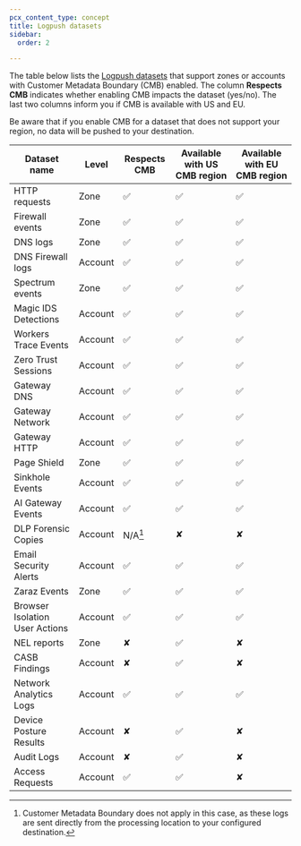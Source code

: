 ```yaml
---
pcx_content_type: concept
title: Logpush datasets
sidebar:
  order: 2

---
```


The table below lists the [Logpush datasets](/logs/reference/log-fields/) that support zones or accounts with Customer Metadata Boundary (CMB) enabled. The column **Respects CMB** indicates whether enabling CMB impacts the dataset (yes/no). The last two columns inform you if CMB is available with US and EU.

Be aware that if you enable CMB for a dataset that does not support your region, no data will be pushed to your destination.

| Dataset name           | Level   | Respects CMB | Available with US CMB region | Available with EU CMB region |
| ---------------------- | ------- | ------------ | ---------------------------- | ---------------------------- |
| HTTP requests          | Zone    | ✅            | ✅                            | ✅                          |
| Firewall events        | Zone    | ✅            | ✅                            | ✅                          |
| DNS logs               | Zone    | ✅            | ✅                            | ✅                          |
| DNS Firewall logs      | Account | ✅            | ✅                            | ✅                          |
| Spectrum events        | Zone    | ✅            | ✅                            | ✅                          |
| Magic IDS Detections   | Account | ✅            | ✅                            | ✅                          |
| Workers Trace Events   | Account | ✅            | ✅                            | ✅                          |
| Zero Trust Sessions    | Account | ✅            | ✅                            | ✅                          |
| Gateway DNS            | Account | ✅            | ✅                            | ✅                          |
| Gateway Network        | Account | ✅            | ✅                            | ✅                          |
| Gateway HTTP           | Account | ✅            | ✅                            | ✅                          |
| Page Shield            | Zone    | ✅            | ✅                            | ✅                          |
| Sinkhole Events        | Account | ✅            | ✅                            | ✅                          |
| AI Gateway Events      | Account | ✅            | ✅                            | ✅                          |
| DLP Forensic Copies    | Account | N/A[^1]       | ✘                             | ✘                          |
| Email Security Alerts  | Account | ✅            | ✅                            | ✅                          |
| Zaraz Events           | Zone    | ✅            | ✅                            | ✅                          |
| Browser Isolation User Actions | Account | ✅    | ✅                            | ✅                          |
| NEL reports            | Zone    | ✘             | ✅                            | ✘                           |
| CASB Findings          | Account | ✘             | ✅                            | ✘                           |
| Network Analytics Logs | Account | ✅            | ✅                            | ✅                           |
| Device Posture Results | Account | ✘            | ✅                            | ✘                            |
| Audit Logs             | Account | ✘            | ✅                            | ✘                            |
| Access Requests        | Account | ✅            | ✅                            | ✘                           |

[^1]: Customer Metadata Boundary does not apply in this case, as these logs are sent directly from the processing location to your configured destination.